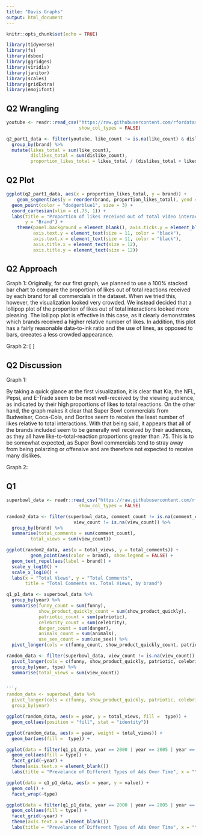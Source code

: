 ```yaml
---
title: "Davis Graphs"
output: html_document
---
```


```r
knitr::opts_chunk$set(echo = TRUE)

library(tidyverse)
library(fs)
library(dsbox)
library(ggridges)
library(viridis)
library(janitor)
library(scales)
library(gridExtra)
library(emojifont)
```

## Q2 Wrangling

```r
youtube <- readr::read_csv("https://raw.githubusercontent.com/rfordatascience/tidytuesday/master/data/2021/2021-03-02/youtube.csv", 
                           show_col_types = FALSE)

q2_part1_data <- filter(youtube, like_count != is.na(like_count) & dislike_count != is.na(dislike_count)) %>%
  group_by(brand) %>%
  mutate(likes_total = sum(like_count),
         dislikes_total = sum(dislike_count),
         proportion_likes_total = likes_total / (dislikes_total + likes_total))

```

## Q2 Plot


```r

ggplot(q2_part1_data, aes(x = proportion_likes_total, y = brand)) + 
    geom_segment(aes(y = reorder(brand, proportion_likes_total), yend = reorder(brand, proportion_likes_total), x = 0, xend = proportion_likes_total), color = "dodgerblue1", size = 2) + 
  geom_point(color = "dodgerblue1", size = 3) + 
  coord_cartesian(xlim = c(.75, 1)) + 
  labs(title = "Proportion of likes received out of total video interactions (likes + dislikes)", x = "Proportion of likes out of total interactions", 
       y = "Brand") + 
    theme(panel.background = element_blank(), axis.ticks.y = element_blank(),
          axis.text.y = element_text(size = 11, color = "black"), 
          axis.text.x = element_text(size = 11, color = "black"),
          axis.title.x = element_text(size = 12),
          axis.title.y = element_text(size = 12))
```


## Q2 Approach

Graph 1:
Originally, for our first graph, we planned to use a 100% stacked bar chart to compare the proportion of likes out of total reactions received by each brand for all commercials in the dataset. When we tried this, however, the visualization looked very crowded. We instead decided that a lollipop plot of the proportion of likes out of total interactions looked more pleasing. The lollipop plot is effective in this case, as it clearly demonstrates which brands received a higher relative number of likes. In addition, this plot has a fairly reasonable data-to-ink ratio and the use of lines, as opposed to bars, creeates a less crowded appearance.

Graph 2:
[ ]


## Q2 Discussion

Graph 1:

By taking a quick glance at the first visualization, it is clear that Kia, the NFL, Pepsi, and E-Trade seem to be most well-received by the viewing audience, as indicated by their high proportions of likes to total reactions. On the other hand, the graph makes it clear that Super Bowl commercials from Budweiser, Coca-Cola, and Doritos seem to receive the least number of likes relative to total interactions. With that being said, it appears that all of the brands included seem to be generally well received by their audiences, as they all have like-to-total-reaction proportions greater than .75. This is to be somewhat expected, as Super Bowl commercials tend to stray away from being polarzing or offensive and are therefore not expected to receive many dislikes. 

Graph 2:

## Q1 

```r
superbowl_data <- readr::read_csv("https://raw.githubusercontent.com/rfordatascience/tidytuesday/master/data/2021/2021-03-02/youtube.csv", 
                           show_col_types = FALSE)
```


```r

random2_data <- filter(superbowl_data, comment_count != is.na(comment_count) &
                         view_count != is.na(view_count)) %>%
  group_by(brand) %>%
  summarise(total_comments = sum(comment_count),
         total_views = sum(view_count))

ggplot(random2_data, aes(x = total_views, y = total_comments)) + 
         geom_point(aes(color = brand), show.legend = FALSE) + 
  geom_text_repel(aes(label = brand)) +
  scale_y_log10() + 
  scale_x_log10() +
  labs(x = "Total Views", y = "Total Comments", 
       title = "Total Comments vs. Total Views, by brand") 

```


```r
q1_p1_data <- superbowl_data %>%
  group_by(year) %>%
  summarise(funny_count = sum(funny),
            show_product_quickly_count = sum(show_product_quickly),
            patriotic_count = sum(patriotic),
            celebrity_count = sum(celebrity),
            danger_count = sum(danger),
            animals_count = sum(animals),
            use_sex_count = sum(use_sex)) %>%
  pivot_longer(cols = c(funny_count, show_product_quickly_count, patriotic_count, celebrity_count, danger_count, animals_count, use_sex_count), names_to = "type")

```

```r
random_data <- filter(superbowl_data, view_count != is.na(view_count)) %>%
  pivot_longer(cols = c(funny, show_product_quickly, patriotic, celebrity, danger, animals, use_sex), names_to = "type") %>%
  group_by(year, type) %>%
  summarise(total_views = sum(view_count))


```r
random_data <- superbowl_data %>%
  pivot_longer(cols = c(funny, show_product_quickly, patriotic, celebrity, danger, animals, use_sex, view_count), names_to = "type") %>%
  group_by(year) 
```

```r

ggplot(random_data, aes(x = year, y = total_views, fill =  type)) + 
  geom_col(aes(position = "fill", stat = "identity"))
```





```r

ggplot(random_data, aes(x = year, weight = total_views)) + 
  geom_bar(aes(fill =  type)) +

```



```r
ggplot(data = filter(q1_p1_data, year == 2000 | year == 2005 | year == 2010 | year == 2015 | year == 2020), aes(x = type, y = value)) +
  geom_col(aes(fill = type)) +
  facet_grid(~year) +
  theme(axis.text.x = element_blank())
  labs(title = "Prevelance of Different Types of Ads Over Time", x = "Year", y = "Count")
```

```r

ggplot(data = q1_p1_data, aes(x = year, y = value)) +
  geom_col() +
  facet_wrap(~type)

```

```r
ggplot(data = filter(q1_p1_data, year == 2000 | year == 2005 | year == 2010 | year == 2015 | year == 2020), aes(x = type, y = value)) +
  geom_col(aes(fill = type)) +
  facet_grid(~year) +
  theme(axis.text.x = element_blank())
  labs(title = "Prevelance of Different Types of Ads Over Time", x = "Year", y = "Count")
```

